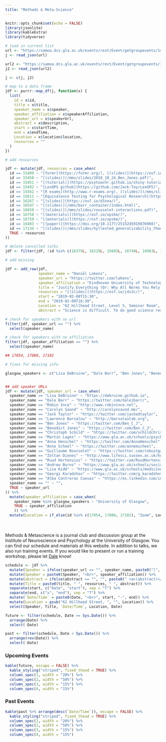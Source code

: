 ```yaml
---
title: "Methods & Meta-Science"
---
```


```r
knitr::opts_chunk$set(echo = FALSE)
library(jsonlite)
library(kableExtra)
library(tidyverse)

# load in current list
url <- "https://samoa.dcs.gla.ac.uk/events/rest/Event/getgroupevents/141?includeChildren=false&startDate=2018-01-01T00%3A00%3A00.000Z"
j <- read_json(url)

url2 <- "https://samoa.dcs.gla.ac.uk/events/rest/Event/getgroupevents/169?includeChildren=false&startDate=2018-01-01T00%3A00%3A00.000Z"
j2 <- read_json(url2)

j <- c(j, j2)

# map to a data frame
jdf <- purrr::map_df(j, function(x) {
  list(
    id = x$id,
    title = x$title,
    speaker_name = x$speaker,
    speaker_affiliation = x$speakerAffiliation,
    speaker_url = x$speakerUrl,
    abstract = x$description,
    start = x$startTime,
    end = x$endTime,
    Location = x$location$location,
    resources = ""
  )
})

```

```r
# add resources

jdf <- mutate(jdf, resources = case_when(
  id == 15409 ~ "[formr](https://formr.org/), [(slides)](https://osf.io/gu23h/)",
  id == 15450 ~ "[(slides)](/mms/slides/2018_10_24_Ben_Jones.pdf)",
  id == 15451 ~ "[(tutorial)](https://psyteachr.github.io/shiny-tutorials/01-first-app.html)",
  id == 15492 ~ "[LexOPS github](https://github.com/Jack-Tay/LexOPS)",
  id == 15562 ~ "[R exams](http://www.r-exams.org), [(slides)](/mms/slides/r-exams.pdf)",
  id == 15611 ~ "[Equivalence Testing for Psychological Research](https://doi.org/10.1177/2515245918770963), [Justify Your Alpha](https://psyarxiv.com/9s3y6/), [related blog post](http://daniellakens.blogspot.com/2018/12/testing-whether-observed-data-should.html)",
  id == 16267 ~ "[(slides)](https://osf.io/d3zea/)",
  id == 16547 ~ "[(slides)](/mms/barr_container/index.html)",
  id == 16659 ~ "[(slides)](/mms/slides/rousselet-interactions.pdf)",
  id == 16758 ~ "[(materials)](https://osf.io/xpskm/)",
  id == 16759 ~ "[(materials)](https://osf.io/xpskm/)",
  id == 16403 ~ "[(paper)](https://doi.org/10.1177/2515245919876960)",
  id == 17134 ~ "[(slides)](/mms/slides/hyllested_generalizability_theory.pdf)",
  TRUE ~ resources
))

```

```r
# delete cancelled talks
jdf <- filter(jdf, !id %in% c(16379L, 16229L, 15603L, 16746L, 16963L, 16933L))

# add missing 

jdf <- add_row(jdf,
               speaker_name = "Daniël Lakens", 
               speaker_url = "https://twitter.com/lakens", 
               speaker_affiliation = "Eindhoven University of Technology",
               title = "Justify Everything (Or: Why All Norms You Rely on When Doing Research Are Wrong)", 
               resources = "[(slides)](https://osf.io/j4s3c/)",
               start = "2019-02-08T15:30", 
               end = "2019-02-08T16:30", 
               Location = "62 Hillhead Street, Level 5, Seminar Room",
               abstract = "Science is difficult. To do good science researchers need to know about philosophy of science, learn how to develop theories, become experts in experimental design, study measurement theory, understand the statistics they require to analyze their data, and clearly communicate their results. My personal goal is to become good enough in all these areas such that I will be able to complete a single flawless experiment, just before I retire – but I expect to fail. In the meantime, I often need to rely on social norms when I make choices as I perform research. From the way I phrase my research question, to how I determine the sample size for a study, or my decision for a one or two-sided test, my justifications are typically ‘this is how we do it’. If you ask me ‘why’ I often don’t know the answer. In this talk I will explain that, regrettably, almost all the norms we rely on are wrong. I will provide some suggestions for attempts to justify aspects of the research cycle that I am somewhat knowledgeable in, mainly in the area of statistics and experimental design. I will discuss the (im)possibility of individually accumulating sufficient knowledge to actually be able to justify all important decisions in the research you do, and make some tentative predictions that in half a century most scientific disciplines will have become massively more collaborative, with a stronger task division between scholars working on joint projects.")

```


```r
# check for speakers with no url
filter(jdf, speaker_url == "") %>%
  select(speaker_name)

# check for speakers with no affiliation
filter(jdf, speaker_affiliation == "") %>%
  select(speaker_name)

## 17054, 17080, 17102
```


```r
# fixes for missing info

glasgow_speakers <- c("Lisa DeBruine", "Dale Barr", "Ben Jones", "Benedict Jones", "Guillaume Rousselet", "Martin Lages", "Robin Ince and Guillaume Rousselet", "Maria Gardani & Satu Baylan", "Jack Taylor and Lisa DeBruine", "Dr. Jo Neary & Kathryn Machray", "Lawrence Barsalou", "Jack Taylor", "Carolyn Saund", "Robin Ince", "Anna Henschel", "Ruud Hortensius")


## add speaker URLs
jdf <- mutate(jdf, speaker_url = case_when(
  speaker_name == "Lisa DeBruine" ~ "https://debruine.github.io",
  speaker_name == "Dale Barr" ~ "https://twitter.com/dalejbarr/",
  speaker_name == "Robin Ince" ~ "http://www.robinince.net",
  speaker_name == "Carolyn Saund" ~ "http://carolynsaund.me/",
  speaker_name == "Jack Taylor" ~ "https://twitter.com/jackedtaylor",
  speaker_name == "Lawrence Barsalou" ~ "http://barsaloulab.org",
  speaker_name == "Ben Jones" ~ "https://twitter.com/Ben_C_J",
  speaker_name == "Benedict Jones" ~ "https://twitter.com/Ben_C_J",
  speaker_name == "Christoph Schild" ~ "https://twitter.com/schildchristoph",
  speaker_name == "Martin Lages" ~ "https://www.gla.ac.uk/schools/psychology/staff/martinlages/",
  speaker_name == "Anna Henschel" ~ "https://twitter.com/AnnaHenschel",
  speaker_name == "Anne Scheel" ~ "https://twitter.com/annemscheel",
  speaker_name == "Guillaume Rousselet" ~ "https://twitter.com/robustgar",
  speaker_name == "Zoltan Dienes" ~ "http://www.lifesci.sussex.ac.uk/home/Zoltan_Dienes/",
  speaker_name == "Ruud Hortensius" ~ "https://twitter.com/RuudHortensius",
  speaker_name == "Andrew Burns" ~ "https://www.gla.ac.uk/schools/socialpolitical/research/students/andrewburns/",
  speaker_name == "Lisa Kidd" ~ "https://www.gla.ac.uk/schools/medicine/staff/lisakidd/",
  speaker_name == "Georgi Karadzhov" ~ "https://twitter.com/g_karadzhov",
  speaker_name == "Alba Contreras Cuevas" ~ "https://es.linkedin.com/in/alba-contreras-cuevas-9a57a17b",
  speaker_name == "" ~ "",
  TRUE ~ speaker_url
)) %>%
  mutate(speaker_affiliation = case_when(
    speaker_name %in% glasgow_speakers ~ "University of Glasgow",
    TRUE ~ speaker_affiliation
    )) %>%
  mutate(Location = if_else(id %in% c(17054, 17080, 17102), "Zoom", Location))
```

<style>
  .abstract { padding-top: 1em; display: none; }
</style>

<br><br>
Methods & Metascience is a journal club and discussion group at the Institute of Neuroscience and Psychology at the University of Glasgow. You can find our schedule and materials at this website. In addition to talks, we also run training events. If you would like to present or run a training workshop, please let [Dale](mailto://dale.barr@glasgow.ac.uk) know!

<!--
For an up-to-date list of talks, please see [the events list](http://www.psy.gla.ac.uk/events/index.php?sub=12).
-->

```r
schedule <- jdf %>%
  mutate(Speaker = ifelse(speaker_url == "", speaker_name, paste0("[", speaker_name, "](", speaker_url,")"))) %>%
  mutate(Speaker = paste0(Speaker, "<br>", speaker_affiliation)) %>%
  mutate(abstract = ifelse(abstract == "", "", paste0(" <a>(abstract)</a><div class='abstract'>",abstract, "</div>"))) %>%
  mutate(Title = paste0(title, " ", resources, " ", abstract)) %>%
  separate(start, c("Date", "start"), sep = "T") %>%
  separate(end, c("x", "end"), sep = "T") %>%
  mutate(`Date/Time` = paste0(Date, "<br>", start, "-", end)) %>%
  mutate(Location = gsub("62 Hillhead Street, ", "", Location)) %>%
  select(Speaker, Title, `Date/Time`, Location, Date) 

future <- filter(schedule, Date >= Sys.Date()) %>%
  arrange(Date) %>%
  select(-Date)

past <- filter(schedule, Date < Sys.Date()) %>%
  arrange(rev(Date)) %>%
  select(-Date)

```

### Upcoming Events

```r
kable(future, escape = FALSE) %>%
  kable_styling("striped", fixed_thead = TRUE) %>%
  column_spec(1, width = "20%") %>%
  column_spec(2, width = "50%") %>%
  column_spec(3, width = "15%") %>%
  column_spec(4, width = "15%")
```

### Past Events

```r
kable(past %>% arrange(desc(`Date/Time`)), escape = FALSE) %>%
  kable_styling("striped", fixed_thead = TRUE) %>%
  column_spec(1, width = "20%") %>%
  column_spec(2, width = "50%") %>%
  column_spec(3, width = "15%") %>%
  column_spec(4, width = "15%")
```

<script>
  /* set up abstract toggling */
  $(document).ready(function () {
    $("a:contains(abstract)").click(function(e) {
      $(this).next().toggle();
      return false;
    });
  });
</script>
